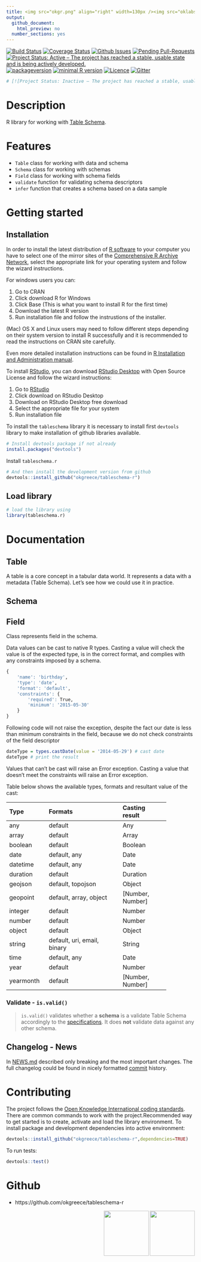 ```yaml
---
title: <img src="okgr.png" align="right" width=130px /><img src="oklabs.png" align="right" width=130px /><br><br/><img src="frictionlessdata.png" align="left" width=60 />rictionless Data - <br/>   Table Schema 
output: 
  github_document:
    html_preview: no
  number_sections: yes
---
```


[![Build Status](https://travis-ci.org/okgreece/tableschema-r.svg?branch=master)](https://travis-ci.org/okgreece/tableschema-r)
[![Coverage Status](https://coveralls.io/repos/github/okgreece/tableschema-r/badge.svg?branch=master)](https://coveralls.io/github/okgreece/tableschema-r?branch=master)
[![Github Issues](http://githubbadges.herokuapp.com/okgreece/tableschema-r/issues.svg)](https://github.com/okgreece/tableschema-r/issues)
[![Pending Pull-Requests](http://githubbadges.herokuapp.com/okgreece/tableschema-r/pulls.svg)](https://github.com/okgreece/tableschema-r/pulls)
[![Project Status: Active – The project has reached a stable, usable state and is being actively developed.](http://www.repostatus.org/badges/latest/active.svg)](http://www.repostatus.org/#active)
[![packageversion](https://img.shields.io/badge/Package%20version-0.0.0.9000-orange.svg?style=flat-square)](commits/master)
[![minimal R version](https://img.shields.io/badge/R%3E%3D-3.1-6666ff.svg)](https://cran.r-project.org/)
[![Licence](https://img.shields.io/badge/licence-MIT-blue.svg)](https://opensource.org/licenses/MIT)
[![Gitter](https://img.shields.io/gitter/room/nwjs/nw.js.svg)](https://gitter.im/frictionlessdata/chat)
```r
# [![Project Status: Inactive – The project has reached a stable, usable state but is no longer being actively developed; support/maintenance will be provided as time allows.](http://www.repostatus.org/badges/latest/inactive.svg)](http://www.repostatus.org/#inactive)

```

# Description

R library for working with [Table Schema][tableschema].

# Features

+ `Table` class for working with data and schema
+ `Schema` class for working with schemas
+ `Field` class for working with schema fields
+ `validate` function for validating schema descriptors
+ `infer` function that creates a schema based on a data sample

# Getting started

## Installation

In order to install the latest distribution of [R software][Rs] to your computer you have to select one of the mirror sites of the [Comprehensive R Archive Network][R], select the appropriate link for your operating system and follow the wizard instructions.

For windows users you can:

1. Go to CRAN
2. Click download R for Windows
3. Click Base (This is what you want to install R for the first time)
4. Download the latest R version
5. Run installation file and follow the instrustions of the installer.

(Mac) OS X and Linux users may need to follow different steps depending on their system version to install R successfully and it is recommended to read the instructions on CRAN site carefully.

Even more detailed installation instructions can be found in [R Installation and Administration manual][Rman].

To install [RStudio][Rstudio], you can download [RStudio Desktop][Rstudiodown] with Open Source License and follow the wizard instructions:

1. Go to [RStudio](https://www.rstudio.com/products/rstudio/)
2. Click download on RStudio Desktop 
3. Download on RStudio Desktop free download
4. Select the appropriate file for your system
5. Run installation file

To install the `tableschema` library it is necessary to install first `devtools` library to make installation of github libraries available.

```r
# Install devtools package if not already
install.packages("devtools")
```


Install `tableschema.r`

```r
# And then install the development version from github
devtools::install_github("okgreece/tableschema-r")
```

## Load library
```r
# load the library using
library(tableschema.r)
```

# Documentation

## Table

A table is a core concept in a tabular data world. It represents a data with a metadata (Table Schema). 
Let's see how we could use it in practice.

## Schema

## Field

Class represents field in the schema.

Data values can be cast to native R types. Casting a value will check the value is of the expected type, is in the correct format, and complies with any constraints imposed by a schema.


```r
{
    'name': 'birthday',
    'type': 'date',
    'format': 'default',
    'constraints': {
        'required': True,
        'minimum': '2015-05-30'
    }
}

```

Following code will not raise the exception, despite the fact our date is less than minimum constraints in the field, because we do not check constraints of the field descriptor

```r
dateType = types.castDate(value = '2014-05-29') # cast date
dateType # print the result
```

Values that can't be cast will raise an Error exception. Casting a value that doesn't meet the constraints will raise an Error exception.

Table below shows the available types, formats and resultant value of the cast:

+-----------+-----------------------------+------------------+
| Type      | Formats                     | Casting result   |
+:==========+:============================+:=================+
| any       | default                     | Any              |
+-----------+-----------------------------+------------------+
| array     | default                     | Array            |
+-----------+-----------------------------+------------------+
| boolean   | default                     | Boolean          |
+-----------+-----------------------------+------------------+
| date      | default, any                | Date             |
+-----------+-----------------------------+------------------+
| datetime  | default, any                | Date             |
+-----------+-----------------------------+------------------+
| duration  | default                     | Duration         |
+-----------+-----------------------------+------------------+
| geojson   | default, topojson           | Object           |
+-----------+-----------------------------+------------------+
| geopoint  | default, array, object      | [Number, Number] |
+-----------+-----------------------------+------------------+
| integer   | default                     | Number           |
+-----------+-----------------------------+------------------+
| number    | default                     | Number           |
+-----------+-----------------------------+------------------+
| object    | default                     | Object           |
+-----------+-----------------------------+------------------+
| string    | default, uri, email, binary | String           |
+-----------+-----------------------------+------------------+
| time      | default, any                | Date             |
+-----------+-----------------------------+------------------+
| year      | default                     | Number           |
+-----------+-----------------------------+------------------+
| yearmonth | default                     | [Number, Number] |
+-----------+-----------------------------+------------------+

### Validate - `is.valid()`
> `is.valid()` validates whether a **schema** is a validate Table Schema accordingly to the [specifications](http://schemas.datapackages.org/json-table-schema.json). It does **not** validate data against any other schema.

## Changelog - News

In [NEWS.md][news] described only breaking and the most important changes. The full changelog could be found in nicely formatted [commit][commits] history.  

# Contributing
The project follows the [Open Knowledge International coding standards][coding_standards]. There are common commands to work with the project.Recommended way to get started is to create, activate and load the library environment. To install package and development dependencies into active environment:

```r
devtools::install_github("okgreece/tableschema-r",dependencies=TRUE)
```

To run tests:
```r
devtools::test()
```


# Github 

+ https://github.com/okgreece/tableschema-r

<img src="okgr.png" align="right" width=120px /><img src="oklabs.png" align="right" width=120px />

[Rs]: https://www.r-project.org/
[R]: https://cloud.r-project.org/
[Rman]: https://cran.r-project.org/doc/manuals/R-admin.html
[Rstudio]: https://www.rstudio.com/
[Rstudiodown]: https://www.rstudio.com/products/rstudio/download/
[coding_standards]: https://github.com/okfn/coding-standards
[tableschema]: http://specs.frictionlessdata.io/table-schema/
[news]: https://github.com/okgreece/tableschema-r/blob/master/NEWS.md
[commits]: https://github.com/okgreece/tableschema-r/commits/master